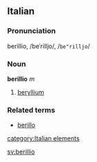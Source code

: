 ==Italian==
===Pronunciation===
berìllio, /beˈrilljo/, /<tt>be"rilljo</tt>/
===Noun===
'''berillio''' ''m''

# [[beryllium]]

===Related terms===
*[[berillo]]
[[category:Italian elements]]

[[sv:berillio]]